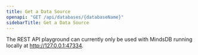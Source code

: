 ```yaml
---
title: Get a Data Source
openapi: "GET /api/databases/{databaseName}"
sidebarTitle: Get a Data Source
---
```


<Note>

The REST API playground can currently only be used with MindsDB running locally at http://127.0.0.1:47334.

</Note>
